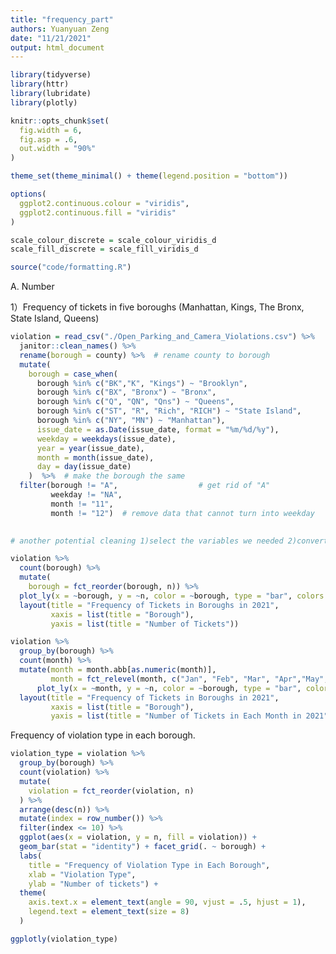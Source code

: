 ```yaml
---
title: "frequency_part"
authors: Yuanyuan Zeng
date: "11/21/2021"
output: html_document
---
```


```r

library(tidyverse)
library(httr)
library(lubridate)
library(plotly)

knitr::opts_chunk$set(
  fig.width = 6,
  fig.asp = .6,
  out.width = "90%"
)

theme_set(theme_minimal() + theme(legend.position = "bottom"))

options(
  ggplot2.continuous.colour = "viridis",
  ggplot2.continuous.fill = "viridis"
)

scale_colour_discrete = scale_colour_viridis_d
scale_fill_discrete = scale_fill_viridis_d

source("code/formatting.R")
```

A. Number

1）Frequency of tickets in five boroughs (Manhattan, Kings, The Bronx, State Island, Queens)
```r
violation = read_csv("./Open_Parking_and_Camera_Violations.csv") %>% 
  janitor::clean_names() %>%
  rename(borough = county) %>%  # rename county to borough
  mutate(
    borough = case_when(
      borough %in% c("BK","K", "Kings") ~ "Brooklyn",
      borough %in% c("BX", "Bronx") ~ "Bronx",
      borough %in% c("Q", "QN", "Qns") ~ "Queens",
      borough %in% c("ST", "R", "Rich", "RICH") ~ "State Island",
      borough %in% c("NY", "MN") ~ "Manhattan"),
      issue_date = as.Date(issue_date, format = "%m/%d/%y"),
      weekday = weekdays(issue_date),
      year = year(issue_date),
      month = month(issue_date),
      day = day(issue_date)
    )  %>%  # make the borough the same 
  filter(borough != "A",                  # get rid of "A"
         weekday != "NA",
         month != "11",
         month != "12")  # remove data that cannot turn into weekday

  
# another potential cleaning 1)select the variables we needed 2)convert the mon into character ?

violation %>% 
  count(borough) %>% 
  mutate(
    borough = fct_reorder(borough, n)) %>% 
  plot_ly(x = ~borough, y = ~n, color = ~borough, type = "bar", colors = "viridis") %>% 
  layout(title = "Frequency of Tickets in Boroughs in 2021",
         xaxis = list(title = "Borough"),
         yaxis = list(title = "Number of Tickets"))

violation %>% 
  group_by(borough) %>%
  count(month) %>% 
  mutate(month = month.abb[as.numeric(month)],
         month = fct_relevel(month, c("Jan", "Feb", "Mar", "Apr","May","Jun", "Jul", "Aug", "Sep", "Oct"))) %>% 
      plot_ly(x = ~month, y = ~n, color = ~borough, type = "bar", colors = "viridis")%>%
  layout(title = "Frequency of Tickets in Boroughs in 2021",
         xaxis = list(title = "Borough"),
         yaxis = list(title = "Number of Tickets in Each Month in 2021"))


```

Frequency of violation type in each borough.

```r

violation_type = violation %>% 
  group_by(borough) %>% 
  count(violation) %>% 
  mutate(
    violation = fct_reorder(violation, n)
  ) %>% 
  arrange(desc(n)) %>% 
  mutate(index = row_number()) %>% 
  filter(index <= 10) %>% 
  ggplot(aes(x = violation, y = n, fill = violation)) + 
  geom_bar(stat = "identity") + facet_grid(. ~ borough) +
  labs(
    title = "Frequency of Violation Type in Each Borough", 
    xlab = "Violation Type", 
    ylab = "Number of tickets") +
  theme(
    axis.text.x = element_text(angle = 90, vjust = .5, hjust = 1),
    legend.text = element_text(size = 8)
  )

ggplotly(violation_type)

```



